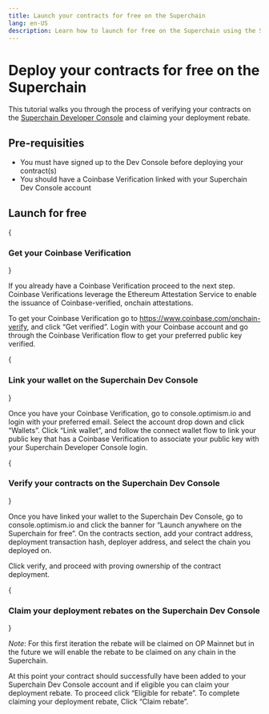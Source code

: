```yaml
---
title: Launch your contracts for free on the Superchain
lang: en-US
description: Learn how to launch for free on the Superchain using the Superchain Developer Console
---
```



# Deploy your contracts for free on the Superchain

This tutorial walks you through the process of verifying your contracts on the [Superchain Developer Console](https://console.optimism.io) and claiming your deployment rebate.

## Pre-requisities

*   You must have signed up to the Dev Console before deploying your contract(s)
*   You should have a Coinbase Verification linked with your Superchain Dev Console account

## Launch for free

<Steps>
{<h3>Get your Coinbase Verification</h3>}

If you already have a Coinbase Verification proceed to the next step. Coinbase Verifications leverage the Ethereum Attestation Service to enable the issuance of Coinbase-verified, onchain attestations.

To get your Coinbase Verification go to https://www.coinbase.com/onchain-verify, and click “Get verified”. Login with your Coinbase account and go through the Coinbase Verification flow to get your preferred public key verified. 

{<h3>Link your wallet on the Superchain Dev Console</h3>}

Once you have your Coinbase Verification, go to console.optimism.io and login with your preferred email. Select the account drop down and click “Wallets”. Click “Link wallet”, and follow the connect wallet flow to link your public key that has a Coinbase Verification to associate your public key with your Superchain Developer Console login.

{<h3>Verify your contracts on the Superchain Dev Console</h3>}

Once you have linked your wallet to the Superchain Dev Console, go to console.optimism.io and click the banner for “Launch anywhere on the Superchain for free”. On the contracts section, add your contract address, deployment transaction hash, deployer address, and select the chain you deployed on. 

Click verify, and proceed with proving ownership of the contract deployment.

{<h3>Claim your deployment rebates on the Superchain Dev Console</h3>}

*Note*: For this first iteration the rebate will be claimed on OP Mainnet but in the future we will enable the rebate to be claimed on any chain in the Superchain. 

At this point your contract should successfully have been added to your Superchain Dev Console account and if eligible you can claim your deployment rebate. To proceed click “Eligible for rebate”. To complete claiming your deployment rebate, Click “Claim rebate”. 

